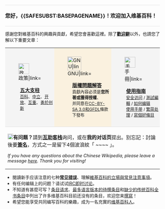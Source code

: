 <noinclude>{{pp-template|small=yes}}</noinclude><div style="width:100%;margin:0.2em 0;padding:0.3em 0;border-top:1px solid #ddd;border-bottom:1px solid #ddd;font-size:120%;">'''您好，{{<includeonly>SAFESUBST:</includeonly>BASEPAGENAME}}！欢迎加入维基百科！'''</div>
感謝您對維基百科的興趣與貢獻，希望您會喜歡這裡。除了[[WP:WELCOME|'''歡迎辭''']]以外，也請您了解以下重要文章：
{|style="background:transparent;border-top:1px solid #ddd;border-bottom:1px solid #ddd;border-collpase:collapse;"
|-style="vertical-align:top;"
|style="background:#f4f4f4;padding:.8em .2em;"|[[File:Nuvola apps korganizer.svg|35px|left|政策|link=]]<div style="margin-left:45px;">[[WP:5P|'''五大支柱''']]<br /><small>[[WP:NOT|百科]]、[[WP:NPOV|中立]]、[[WP:CRFAQ|开放]]、[[WP:CIV|互重]]、[[WP:IAR|勇於创新]]</small></div>
|style="background:#faf1df;padding:.8em .2em;"|[[File:Nuvola apps emacs.png|45px|left|GNU|link=]]<div style="margin-left:55px;">[[WP:CRFAQ|'''版權問題解答''']]<br /><small>貢獻內容必须是'''您所著或獲得授權'''、<br />并同意在[[WP:C|CC-BY-SA 3.0和GFDL]]條款下發布</small></div>
|style="background:#f4f4f4;padding:.8em .2em;"|[[File:Postscript-viewer.svg|35px|left|手冊|link=]]<div style="margin-left:45px;">[[WP:T|'''使用指南''']]<br /><small>[[WP:VISIT|安全访问]]  / [[WP:SB|測試編輯]]  / [[WP:HEP|如何编辑]]<br /> [[WP:HELP|使用手册]] / [[Help:中文维基百科的繁简处理|繁简处理]] / [[WP:改进条目|寫個好條目]]</small></div>
|-
|colspan="3" style="border-top:1px solid #ddd;padding-top:.3em;"|[[File:Icon apps query.svg|18px|left|問號|link=]]'''有问题？'''請到[[WP:VP|'''互助客栈''']]询问，或在'''我的对话页'''提出。别忘記：討論後要[[WP:SIG|'''簽名''']]，方式之一是留下4個波浪紋「 <nowiki>~~</nowiki><nowiki>~~</nowiki> 」。<div lang="en" style="font-style:italic;font-size:90%;">If you have any questions about the Chinese Wikipedia, please leave a message [[Wikipedia talk:Guestbook for non-Chinese-speakers|''here'']]. Thank you for visiting!</div>
|}
*閱讀新手应该注意的七种[[Wikipedia:避免常见错误|'''常见错误''']]、理解[[WP:KID|維基百科的立場與常見注意事項]]。
*有任何编辑上的问题？请试试[[WP:IRC|IRC即时讨论]]。
*不知道有甚麼可写？[[WP:RA|条目请求]]、[[WP:SA|最多语言版本的待撰条目]]和[[WPJ:MEA|缺少的传统百科全书条目]]中列出了许多维基百科目前还没有的条目，欢迎您来[[WP:NEW|撰寫]]！
*希望您能享受共同编写百科的樂趣，成为一名充實的[[WP:EDIANS|维基百科人]]。
<!-- NewUserMessage -->